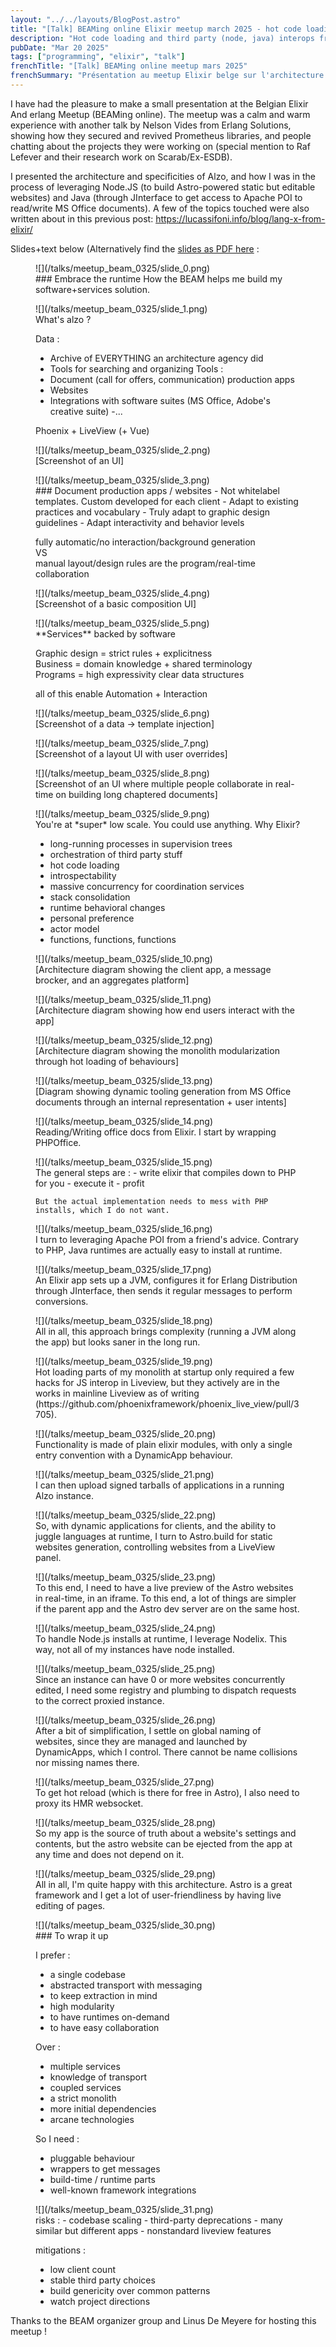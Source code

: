 ```yaml
---
layout: "../../layouts/BlogPost.astro"
title: "[Talk] BEAMing online Elixir meetup march 2025 - hot code loading and language interop"
description: "Hot code loading and third party (node, java) interops from Elixir"
pubDate: "Mar 20 2025"
tags: ["programming", "elixir", "talk"]
frenchTitle: "[Talk] BEAMing online meetup mars 2025"
frenchSummary: "Présentation au meetup Elixir belge sur l'architecture d'Alzo et l'intégration de langages externes. Hot code loading, Node.js et Java depuis Elixir. Comment orchestrer plusieurs runtimes depuis la BEAM."
---
```


I have had the pleasure to make a small presentation at the Belgian Elixir And erlang Meetup (BEAMing online). The meetup was a calm and warm experience with another talk by Nelson Vides from Erlang Solutions, showing how they secured and revived Prometheus libraries, and people chatting about the projects they were working on (special mention to Raf Lefever and their research work on Scarab/Ex-ESDB).

I presented the architecture and specificities of Alzo, and how I was in the process of leveraging Node.JS (to build Astro-powered static but editable websites) and Java (through JInterface to get access to Apache POI to read/write MS Office documents). A few of the topics touched were also written about in this previous post: https://lucassifoni.info/blog/lang-x-from-elixir/

Slides+text below (Alternatively find the [slides as PDF here](/talks/meetup/beam_0325/slides.pdf) :

<figure class="slide">
![](/talks/meetup_beam_0325/slide_0.png)
<figcaption>
### Embrace the runtime
How the BEAM helps me build my software+services solution.
</figcaption>
</figure>

<figure class="slide">
![](/talks/meetup_beam_0325/slide_1.png)
<figcaption>
What's alzo ?

Data :
- Archive of EVERYTHING an architecture agency did
- Tools for searching and organizing Tools :
- Document (call for offers, communication) production apps
- Websites
- Integrations with software suites (MS Office, Adobe's creative suite)
-...

Phoenix + LiveView (+ Vue)
</figcaption>
</figure>

<figure class="slide">
![](/talks/meetup_beam_0325/slide_2.png)
<figcaption>
    [Screenshot of an UI]
</figcaption>
</figure>
<figure class="slide">
![](/talks/meetup_beam_0325/slide_3.png)
<figcaption>
### Document production apps / websites
- Not whitelabel templates. Custom developed for each client
- Adapt to existing practices and vocabulary
- Truly adapt to graphic design guidelines
- Adapt interactivity and behavior levels

fully automatic/no interaction/background generation<br/>
VS<br/>
manual layout/design rules are the program/real-time collaboration
</figcaption>
</figure>
<figure class="slide">
![](/talks/meetup_beam_0325/slide_4.png)
<figcaption>
    [Screenshot of a basic composition UI]
</figcaption>
</figure>
<figure class="slide">
![](/talks/meetup_beam_0325/slide_5.png)
<figcaption>
**Services** backed by software

Graphic design = strict rules + explicitness<br/>
Business = domain knowledge + shared terminology<br/>
Programs = high expressivity clear data structures

all of this enable Automation + Interaction
</figcaption>
</figure>
<figure class="slide">
![](/talks/meetup_beam_0325/slide_6.png)
<figcaption>
    [Screenshot of a data -> template injection]
</figcaption>
</figure>
<figure class="slide">
![](/talks/meetup_beam_0325/slide_7.png)
<figcaption>
    [Screenshot of a layout UI with user overrides]
</figcaption>
</figure>
<figure class="slide">
![](/talks/meetup_beam_0325/slide_8.png)
<figcaption>
    [Screenshot of an UI where multiple people collaborate in real-time on building long chaptered documents]
</figcaption>
</figure>
<figure class="slide">
![](/talks/meetup_beam_0325/slide_9.png)
<figcaption>
You're at *super* low scale. You could use anything. Why Elixir?

- long-running processes in supervision trees
- orchestration of third party stuff
- hot code loading
- introspectability
- massive concurrency for coordination services
- stack consolidation
- runtime behavioral changes
- personal preference
- actor model
- functions, functions, functions
</figcaption>
</figure>
<figure class="slide">
![](/talks/meetup_beam_0325/slide_10.png)
<figcaption>
    [Architecture diagram showing the client app, a message brocker, and an aggregates platform]
</figcaption>
</figure>
<figure class="slide">
![](/talks/meetup_beam_0325/slide_11.png)
<figcaption>
    [Architecture diagram showing how end users interact with the app]
</figcaption>
</figure>
<figure class="slide">
![](/talks/meetup_beam_0325/slide_12.png)
<figcaption>
    [Architecture diagram showing the monolith modularization through hot loading of behaviours]
</figcaption>
</figure>
<figure class="slide">
![](/talks/meetup_beam_0325/slide_13.png)
<figcaption>
    [Diagram showing dynamic tooling generation from MS Office documents through an internal representation + user intents]
</figcaption>
</figure>
<figure class="slide">
![](/talks/meetup_beam_0325/slide_14.png)
<figcaption>
    Reading/Writing office docs from Elixir. I start by wrapping PHPOffice.
</figcaption>
</figure>
<figure class="slide">
![](/talks/meetup_beam_0325/slide_15.png)
<figcaption>
    The general steps are :
    - write elixir that compiles down to PHP for you
    - execute it
    - profit

    But the actual implementation needs to mess with PHP installs, which I do not want.
</figcaption>
</figure>
<figure class="slide">
![](/talks/meetup_beam_0325/slide_16.png)
<figcaption>
    I turn to leveraging Apache POI from a friend's advice. Contrary to PHP, Java runtimes are actually easy to install at runtime.
</figcaption>
</figure>
<figure class="slide">
![](/talks/meetup_beam_0325/slide_17.png)
<figcaption>
    An Elixir app sets up a JVM, configures it for Erlang Distribution through JInterface, then sends it regular messages to perform conversions.
</figcaption>
</figure>
<figure class="slide">
![](/talks/meetup_beam_0325/slide_18.png)
<figcaption>
    All in all, this approach brings complexity (running a JVM along the app) but looks saner in the long run.
</figcaption>
</figure>
<figure class="slide">
![](/talks/meetup_beam_0325/slide_19.png)
<figcaption>
    Hot loading parts of my monolith at startup only required a few hacks for JS interop in Liveview, but they actively are in the works in mainline Liveview as of writing (https://github.com/phoenixframework/phoenix_live_view/pull/3705).
</figcaption>
</figure>
<figure class="slide">
![](/talks/meetup_beam_0325/slide_20.png)
<figcaption>
    Functionality is made of plain elixir modules, with only a single entry convention with a DynamicApp behaviour.
</figcaption>
</figure>
<figure class="slide">
![](/talks/meetup_beam_0325/slide_21.png)
<figcaption>
    I can then upload signed tarballs of applications in a running Alzo instance.
</figcaption>
</figure>
<figure class="slide">
![](/talks/meetup_beam_0325/slide_22.png)
<figcaption>
    So, with dynamic applications for clients, and the ability to juggle languages at runtime, I turn to Astro.build for static websites generation, controlling websites from a LiveView panel.
</figcaption>
</figure>
<figure class="slide">
![](/talks/meetup_beam_0325/slide_23.png)
<figcaption>
    To this end, I need to have a live preview of the Astro websites in real-time, in an iframe. To this end, a lot of things are simpler if the parent app and the Astro dev server are on the same host.
</figcaption>
</figure>
<figure class="slide">
![](/talks/meetup_beam_0325/slide_24.png)
<figcaption>
    To handle Node.js installs at runtime, I leverage Nodelix. This way, not all of my instances have node installed.
</figcaption>
</figure>
<figure class="slide">
![](/talks/meetup_beam_0325/slide_25.png)
<figcaption>
    Since an instance can have 0 or more websites concurrently edited, I need some registry and plumbing to dispatch requests to the correct proxied instance.
</figcaption>
</figure>
<figure class="slide">
![](/talks/meetup_beam_0325/slide_26.png)
<figcaption>
    After a bit of simplification, I settle on global naming of websites, since they are managed and launched by DynamicApps, which I control. There cannot be name collisions nor missing names there.
</figcaption>
</figure>
<figure class="slide">
![](/talks/meetup_beam_0325/slide_27.png)
<figcaption>
    To get hot reload (which is there for free in Astro), I also need to proxy its HMR websocket.
</figcaption>
</figure>
<figure class="slide">
![](/talks/meetup_beam_0325/slide_28.png)
<figcaption>
    So my app is the source of truth about a website's settings and contents, but the astro website can be ejected from the app at any time and does not depend on it.
</figcaption>
</figure>
<figure class="slide">
![](/talks/meetup_beam_0325/slide_29.png)
<figcaption>
    All in all, I'm quite happy with this architecture. Astro is a great framework and I get a lot of user-friendliness by having live editing of pages.
</figcaption>
</figure>
<figure class="slide">
![](/talks/meetup_beam_0325/slide_30.png)
<figcaption>
### To wrap it up

I prefer :
- a single codebase
- abstracted transport with messaging
- to keep extraction in mind
- high modularity
- to have runtimes on-demand
- to have easy collaboration

Over :
- multiple services
- knowledge of transport
- coupled services
- a strict monolith
- more initial dependencies
- arcane technologies

So I need :
- pluggable behaviour
- wrappers to get messages
- build-time / runtime parts
- well-known framework integrations
</figcaption>
</figure>
<figure class="slide">
![](/talks/meetup_beam_0325/slide_31.png)
<figcaption>
risks :
- codebase scaling
- third-party deprecations
- many similar but different apps
- nonstandard liveview features

mitigations :
- low client count
- stable third party choices
- build genericity over common patterns
- watch project directions
</figcaption>
</figure>

Thanks to the BEAM organizer group and Linus De Meyere for hosting this meetup !
